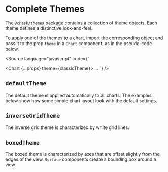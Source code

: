
<Meta title="Addons/Themes/Complete themes" />

# Complete Themes

The `@chask/themes` package contains a collection of theme objects. Each theme
defines a distinctive look-and-feel.

To apply one of the themes to a chart, import the corresponding object and pass it to the prop `theme` in a `Chart` component, as in the pseudo-code below.

<Source
    language="javascript"
    code={`

<Chart {...props} theme={classicTheme}>
    ...
</Chart>
`} />

## `defaultTheme`

The default theme is applied automatically to all charts. The examples below show how some simple chart layout look with the default settings.

<Canvas>
    <Story name="default">
        <ThemeController chart={ThemeScatterChart} chartId={'chart0'} themes={{ defaultTheme }} />
    </Story>
</Canvas>

## `inverseGridTheme`

The inverse grid theme is characterized by white grid lines.

<Canvas>
    <Story name="inverse grid">
        <ThemeController
            chart={ThemeScatterChart}
            chartId={'chartInverseGrid'}
            themes={{ inverseGridTheme, defaultTheme }}
        />
    </Story>
</Canvas>

## `boxedTheme`

The boxed theme is characterized by axes that are offset slightly from the edges of the view. `Surface` components create a bounding box around a view.

<Canvas>
    <Story name="boxed">
        <ThemeController
            chart={ThemeScatterChart}
            chartId={'chartBoxed'}
            themes={{ boxedTheme, defaultTheme }}
        />
    </Story>
</Canvas>
